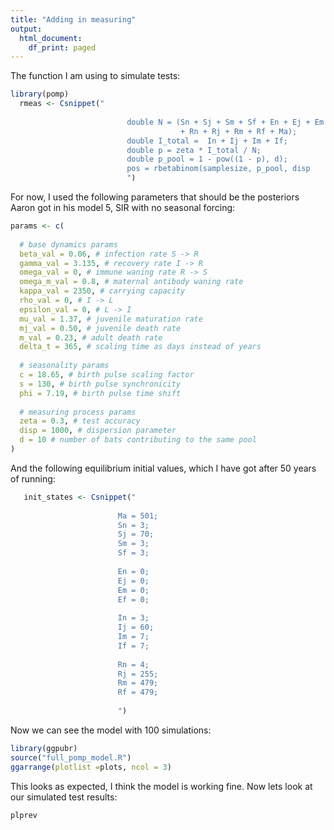```yaml
---
title: "Adding in measuring"
output:
  html_document:
    df_print: paged
---
```


The function I am using to simulate tests:

```r
library(pomp)
  rmeas <- Csnippet("
                          
                          double N = (Sn + Sj + Sm + Sf + En + Ej + Em + Ef +                                       In + Ij + Im + If 
                                      + Rn + Rj + Rm + Rf + Ma);
                          double I_total =  In + Ij + Im + If;
                          double p = zeta * I_total / N;
                          double p_pool = 1 - pow((1 - p), d);
                          pos = rbetabinom(samplesize, p_pool, disp
                          ")
```
  For now, I used the following parameters that should be the posteriors Aaron got in his model 5, SIR with no seasonal forcing:
```r
params <- c(
  
  # base dynamics params
  beta_val = 0.06, # infection rate S -> R
  gamma_val = 3.135, # recovery rate I -> R
  omega_val = 0, # immune waning rate R -> S
  omega_m_val = 0.8, # maternal antibody waning rate
  kappa_val = 2350, # carrying capacity
  rho_val = 0, # I -> L 
  epsilon_val = 0, # L -> I 
  mu_val = 1.37, # juvenile maturation rate
  mj_val = 0.50, # juvenile death rate
  m_val = 0.23, # adult death rate
  delta_t = 365, # scaling time as days instead of years
  
  # seasonality params
  c = 18.65, # birth pulse scaling factor
  s = 130, # birth pulse synchronicity
  phi = 7.19, # birth pulse time shift
  
  # measuring process params
  zeta = 0.3, # test accuracy
  disp = 1000, # dispersion parameter
  d = 10 # number of bats contributing to the same pool
)
``` 

 And the following equilibrium initial values, which I have got after 50 years of running:
```r
   init_states <- Csnippet("
                        
                        Ma = 501;
                        Sn = 3;
                        Sj = 70;
                        Sm = 3;
                        Sf = 3;
                        
                        En = 0;
                        Ej = 0;
                        Em = 0;
                        Ef = 0;
                        
                        In = 3;
                        Ij = 60;
                        Im = 7;
                        If = 7;
                        
                        Rn = 4;
                        Rj = 255;
                        Rm = 479;
                        Rf = 479;
                        
                        ")                       
```

Now we can see the model with 100 simulations:

```r
library(ggpubr)
source("full_pomp_model.R")
ggarrange(plotlist =plots, ncol = 3)
```

This looks as expected, I think the model is working fine. Now lets look at our simulated test results:
```r
plprev
```